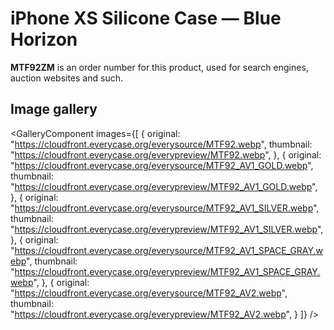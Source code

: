 
# iPhone XS Silicone Case — Blue Horizon

<Callout type='info' emoji='👉🏻'>**MTF92ZM** is an order number for this product, used for search engines, auction websites and such.</Callout>

## Image gallery

<GalleryComponent
    images={[
      {
        original: "https://cloudfront.everycase.org/everysource/MTF92.webp",
        thumbnail: "https://cloudfront.everycase.org/everypreview/MTF92.webp",
      },
      {
        original: "https://cloudfront.everycase.org/everysource/MTF92_AV1_GOLD.webp",
        thumbnail: "https://cloudfront.everycase.org/everypreview/MTF92_AV1_GOLD.webp",
      },
      {
        original: "https://cloudfront.everycase.org/everysource/MTF92_AV1_SILVER.webp",
        thumbnail: "https://cloudfront.everycase.org/everypreview/MTF92_AV1_SILVER.webp",
      },
      {
        original: "https://cloudfront.everycase.org/everysource/MTF92_AV1_SPACE_GRAY.webp",
        thumbnail: "https://cloudfront.everycase.org/everypreview/MTF92_AV1_SPACE_GRAY.webp",
      },
      {
        original: "https://cloudfront.everycase.org/everysource/MTF92_AV2.webp",
        thumbnail: "https://cloudfront.everycase.org/everypreview/MTF92_AV2.webp",
      }
    ]}
  />
